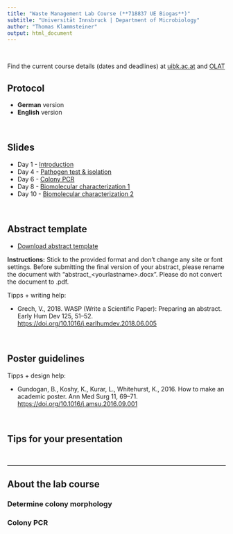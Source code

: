 ```yaml
---
title: "Waste Management Lab Course (**718837 UE Biogas**)"
subtitle: "Universität Innsbruck | Department of Microbiology"
author: "Thomas Klammsteiner"
output: html_document
---
```


<br>

Find the current course details (dates and deadlines) at [uibk.ac.at](https://lfuonline.uibk.ac.at/public/lfuonline_lv.details?sem_id_in=23W&lvnr_id_in=718837&sprache_in=en) and  [OLAT](https://lms.uibk.ac.at/url/RepositoryEntry/5478907904)


## Protocol

- **German** version  
- **English** version  

<br>

## Slides

- Day 1 - [Introduction](https://tklammsteiner.github.io/waste-management-course/docs/day_1/biogas_ue_day_1.html)
- Day 4 - [Pathogen test & isolation](https://tklammsteiner.github.io/waste-management-course/docs/day_1/biogas_ue_day_4.html)
- Day 6 - [Colony PCR](https://tklammsteiner.github.io/waste-management-course/docs/day_1/biogas_ue_day_6.html)
- Day 8 - [Biomolecular characterization 1](https://tklammsteiner.github.io/waste-management-course/docs/day_1/biogas_ue_day_8.html)
- Day 10 - [Biomolecular characterization 2](https://tklammsteiner.github.io/waste-management-course/docs/day_1/biogas_ue_day_10.html)

<br>

## Abstract template

- [Download abstract template](https://tklammsteiner.github.io/waste-management-course/docs/abstract_lastname.docx)

**Instructions:** Stick to the provided format and don't change any site or font settings. Before submitting the final version of your abstract, please rename the document with "abstract_\<yourlastname>.docx". Please do not convert the document to .pdf.

Tipps + writing help:  

- Grech, V., 2018. WASP (Write a Scientific Paper): Preparing an abstract. Early Hum Dev 125, 51–52. [https://doi.org/10.1016/j.earlhumdev.2018.06.005](https://doi.org/10.1016/j.earlhumdev.2018.06.005) 


<br>

## Poster guidelines


Tipps + design help:  

- Gundogan, B., Koshy, K., Kurar, L., Whitehurst, K., 2016. How to make an academic poster. Ann Med Surg 11, 69–71. [https://doi.org/10.1016/j.amsu.2016.09.001](https://doi.org/10.1016/j.amsu.2016.09.001)  


<br>

## Tips for your presentation


<br>

***

## About the lab course

### Determine colony morphology


### Colony PCR